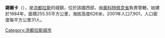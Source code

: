 '''錫爾卡'''（{{lang-es|Silca}}），是[[洪都拉斯|洪都拉斯]]的城鎮，位於該國西部，由[[奧科特佩克省|奧科特佩克省]]負責管轄，始建於1684年，面積255.55平方公里，海拔高度626米，2001年人口7,901，人口密度每平方公里31人。

{{Coord|14|50|N|86|32|W|display=title}}

{{Honduras-geo-stub}}
[[Category:洪都拉斯城市|Category:洪都拉斯城市]]